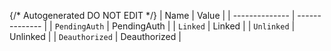 {/* Autogenerated DO NOT EDIT  */}
| Name           | Value          |
| -------------- | -------------- |
| `PendingAuth`  | PendingAuth    |
| `Linked`       | Linked         |
| `Unlinked`     | Unlinked       |
| `Deauthorized` | Deauthorized   |